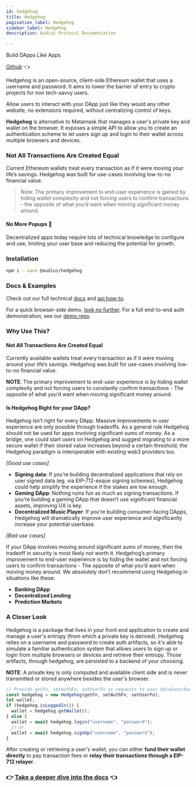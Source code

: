 ```yaml
---
id: hedgehog
title: Hedgehog
pagination_label: Hedgehog
sidebar_label: Hedgehog
description: Audius Protocol Documentation

---
```



Build DApps Like Apps

[Github](https://github.com/AudiusProject/hedgehog) 👈

Hedgehog is an open-source, client-side Ethereum wallet that uses a username and password. It aims to lower the barrier of entry to crypto projects for non tech-savvy users.

Allow users to interact with your DApp just like they would any other website, no extensions required, without centralizing control of keys.

**Hedgehog** is alternative to Metamask that manages a user's private key and wallet on the browser. It exposes a simple API to allow you to create an authentication scheme to let users sign up and login to their wallet across multiple browsers and devices.

### Not All Transactions Are Created Equal

Current Ethereum wallets treat every transaction as if it were moving your life’s savings. Hedgehog was built for use-cases involving low-to-no financial value.

> Note: The primary improvement to end-user experience is gained by hiding wallet complexity and not forcing users to confirm transactions - the opposite of what you’d want when moving significant money around.

#### No More Popups 🦊

Decentralized apps today require lots of technical knowledge to configure and use, limiting your user base and reducing the potential for growth.

### Installation

```bash
npm i --save @audius/hedgehog
```

### Docs & Examples

Check out our full technical [docs](http://audiusproject.github.io/hedgehog-docs) and [api how-to](http://audiusproject.github.io/hedgehog-docs#how-to).

For a quick browser-side demo, [look no further](https://codesandbox.io/embed/pp9zzv2n00). For a full end-to-end auth demonstration, see our [demo repo](https://github.com/AudiusProject/audius-hedgehog-demo).

### Why Use This?

#### Not All Transactions Are Created Equal

Currently available wallets treat every transaction as if it were moving around your life’s savings. Hedgehog was built for use-cases involving low-to-no financial value.

**NOTE**: The primary improvement to end-user experience is by hiding wallet complexity and not forcing users to constantly confirm transactions - The opposite of what you’d want when moving significant money around.

#### Is Hedgehog Right for your DApp?

Hedgehog isn’t right for every DApp. Massive improvements in user experience are only possible through tradeoffs. As a general rule Hedgehog should not be used for apps involving significant sums of money. As a bridge, one could start users on Hedgehog and suggest migrating to a more secure wallet if their stored value increases beyond a certain threshold; the Hedgehog paradigm is interoperable with existing web3 providers too.

_\[Good use cases\]_

- **Signing data**: If you’re building decentralized applications that rely on user signed data \(eg. via EIP-712-esque signing schemes\), Hedgehog could help simplify the experience if the stakes are low enough.
- **Gaming DApp**: Nothing ruins fun as much as signing transactions. If you’re building a gaming DApp that doesn’t use significant financial assets, improving UX is key.
- **Decentralized Music Player**: If you’re building consumer-facing DApps, Hedgehog will dramatically improve user experience and significantly increase your potential userbase.

_\[Bad use cases\]_

If your DApp involves moving around significant sums of money, then the tradeoff in security is most likely not worth it. Hedgehog’s primary improvement to end-user experience is by hiding the wallet and not forcing users to confirm transactions - The opposite of what you’d want when moving money around. We absolutely don’t recommend using Hedgehog in situations like these:

- **Banking DApp**
- **Decentralized Lending**
- **Prediction Markets**

### A Closer Look

Hedgehog is a package that lives in your front end application to create and manage a user's entropy \(from which a private key is derived\). Hedgehog relies on a username and password to create auth artifacts, so it's able to simulate a familiar authentication system that allows users to sign up or login from multiple browsers or devices and retrieve their entropy. Those artifacts, through hedgehog, are persisted to a backend of your choosing.

**NOTE**: A private key is only computed and available client side and is never transmitted or stored anywhere besides the user's browser.

```javascript
// Provide getFn, setAuthFn, setUserFn as requests to your database/backend service (more details in docs).
const hedgehog = new Hedgehog(getFn, setAuthFn, setUserFn);
let wallet;
if (hedgehog.isLoggedIn()) {
  wallet = hedgehog.getWallet();
} else {
  wallet = await hedgehog.login("username", "password");
  // or
  wallet = await hedgehog.signUp("username", "password");
}
```

After creating or retrieving a user's wallet, you can either **fund their wallet directly** to pay transaction fees or **relay their transactions through a EIP-712 relayer**.

### 👉 [Take a deeper dive into the docs](https://audiusproject.github.io/hedgehog-docs/#installation) 👈
